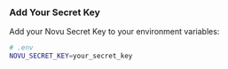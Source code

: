 ### Add Your Secret Key

Add your Novu Secret Key to your environment variables:

```bash
# .env
NOVU_SECRET_KEY=your_secret_key
```


